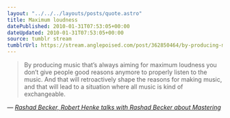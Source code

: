 ```yaml
---
layout: "../../../layouts/posts/quote.astro"
title: Maximum loudness
datePublished: 2010-01-31T07:53:05+00:00
dateUpdated: 2010-01-31T07:53:05+00:00
source: tumblr stream
tumblrUrl: https://stream.anglepoised.com/post/362850464/by-producing-music-thats-always-aiming-for
---
```


> By producing music that&rsquo;s always aiming for maximum loudness you don&rsquo;t give people good reasons anymore to properly listen to the music. And that will retroactively shape the reasons for making music, and that will lead to a situation where all music is kind of exchangeable.

— <cite>[Rashad Becker, _Robert Henke talks with Rashad Becker about Mastering_](http://www.monolake.de/interviews/mastering.html)</cite>
